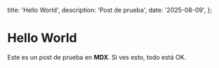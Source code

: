   title: 'Hello World',
  description: 'Post de prueba',
  date: '2025-08-09',
};

# Hello World

Este es un post de prueba en **MDX**. Si ves esto, todo está OK.
